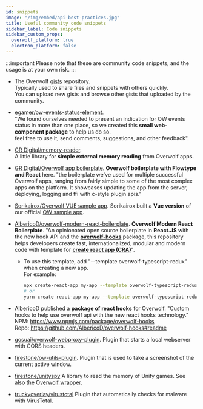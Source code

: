 ```yaml
---
id: snippets
image: "/img/embed/api-best-practices.jpg"
title: Useful community code snippets
sidebar_label: Code snippets
sidebar_custom_props:
  overwolf_platform: true
  electron_platform: false
---
```


:::important
Please note that these are community code snippets, and the usage is at your own risk.
:::

* The Overwolf [gists](https://github.com/overwolf/community-gists) repository.  
  Typically used to share files and snippets with others quickly.  
  You can upload new gists and browse other gists that uploaded by the community.

* [egamer/ow-events-status-element](https://www.npmjs.com/package/@egamer/ow-events-status-element).  
  "We found ourselves needed to present an indication for OW events status in more than one place, so we created this **small web-component package** to help us do so.  
  feel free to use it, send comments, suggestions, and other feedback".
  
* [GR Digital/memory-reader](https://github.com/GRDigital/memory-reader).  
  A little library for **simple external memory reading** from Overwolf apps.
  
* [GR Digital/Overwolf app boilerplate](https://github.com/GRDigital/overwolf-boilerplate).
  **Overwolf boilerplate with Flowtype and React** here.
  "the boilerplate we've used for multiple successful Overwolf apps, ranging from fairly simple to some of the most complex apps on the platform. It showcases updating the app from the server, deploying, logging and ffi with c-style plugin apis."

* [Sorikairox/Overwolf VUE sample app](https://github.com/Sorikairox/overwolf-vue-sample).
  Sorikairox built a **Vue version** of our official [OW sample app](https://github.com/overwolf/sample-app/tree/master/ts).

* [AlbericoD/overwolf-modern-react-boilerplate](https://github.com/AlbericoD/overwolf-modern-react-boilerplate).
  **Overwolf Modern React Boilerplate**.
  "An opinionated open source boilerplate in **React.JS** with the new hook API and the **[overwolf-hooks](https://www.npmjs.com/package/hooks)** package, this repository helps developers create fast, internationalized, modular and modern code with template for **[create react app (CRA)](https://github.com/facebook/create-react-app)**".  
  * To use this template, add "--template overwolf-typescript-redux" when creating a new app.  
    For example:
    
    ```sh
    npx create-react-app my-app --template overwolf-typescript-redux
    # or
    yarn create react-app my-app --template overwolf-typescript-redux
    ```
* AlbericoD published a **package of react hooks** for Overwolf.
  "Custom hooks to help use overwolf api with the new react hooks technology."  
  NPM: https://www.npmjs.com/package/overwolf-hooks  
  Repo: https://github.com/AlbericoD/overwolf-hooks#readme
  
* [gosuai/overwolf-webproxy-plugin](https://github.com/gosuai/overwolf-webproxy-plugin).
  Plugin that starts a local webserver with CORS headers.
  
* [firestone/ow-utils-plugin](https://github.com/Zero-to-Heroes/ow-utils-csharp).
  Plugin that is used to take a screenshot of the current active window.
  
* [firestone/unityspy](https://github.com/Zero-to-Heroes/unity-spy-.net4.5)
  A library to read the memory of Unity games. See also the [Overwolf wrapper](https://github.com/Zero-to-Heroes/overwolf-unityspy-wrapper).

* [truckyoverlay/virustotal](https://github.com/natewatson999/node-virustotal)
Plugin that automatically checks for malware with VirusTotal.

